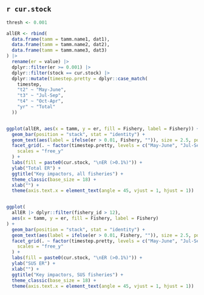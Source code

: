 ## `r cur.stock`

```r
thresh <- 0.001

allER <- rbind(
  data.frame(tamm = tamm.name1, dat1),
  data.frame(tamm = tamm.name2, dat2),
  data.frame(tamm = tamm.name3, dat3)
) |>
  rename(er = value) |>
  dplyr::filter(er >= 0.001) |>
  dplyr::filter(stock == cur.stock) |>
  dplyr::mutate(timestep.pretty = dplyr::case_match(
    timestep,
    "t2" ~ "May-June",
    "t3" ~ "Jul-Sep",
    "t4" ~ "Oct-Apr",
    "yr" ~ "Total"
  ))


ggplot(allER, aes(x = tamm, y = er, fill = Fishery, label = Fishery)) +
  geom_bar(position = "stack", stat = "identity") +
  geom_text(aes(label = ifelse(er > 0.01, Fishery, "")), size = 2.5, position = position_stack(vjust = 0.5)) +
  facet_grid(. ~ factor(timestep.pretty, levels = c("May-June", "Jul-Sep", "Oct-Apr", "Total")),
    scales = "free_y"
  ) +
  labs(fill = paste0(cur.stock, "\nER (>0.1%)")) +
  ylab("Total ER") +
  ggtitle("Key impactors, all fisheries") +
  theme_classic(base_size = 18) +
  xlab("") +
  theme(axis.text.x = element_text(angle = 45, vjust = 1, hjust = 1))


ggplot(
  allER |> dplyr::filter(fishery_id > 12),
  aes(x = tamm, y = er, fill = Fishery, label = Fishery)
) +
  geom_bar(position = "stack", stat = "identity") +
  geom_text(aes(label = ifelse(er > 0.01, Fishery, "")), size = 2.5, position = position_stack(vjust = 0.5)) +
  facet_grid(. ~ factor(timestep.pretty, levels = c("May-June", "Jul-Sep", "Oct-Apr", "Total")),
    scales = "free_y"
  ) +
  labs(fill = paste0(cur.stock, "\nER (>0.1%)")) +
  ylab("SUS ER") +
  xlab("") +
  ggtitle("Key impactors, SUS fisheries") +
  theme_classic(base_size = 18) +
  theme(axis.text.x = element_text(angle = 45, vjust = 1, hjust = 1))
```
